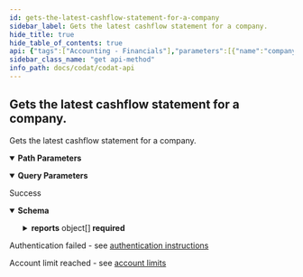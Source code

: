 ```yaml
---
id: gets-the-latest-cashflow-statement-for-a-company
sidebar_label: Gets the latest cashflow statement for a company.
hide_title: true
hide_table_of_contents: true
api: {"tags":["Accounting - Financials"],"parameters":[{"name":"companyId","in":"path","required":true,"schema":{"type":"string","format":"uuid"}},{"name":"periodLength","in":"query","required":true,"schema":{"type":"integer","format":"int32"}},{"name":"periodsToCompare","in":"query","required":true,"schema":{"type":"integer","format":"int32"}},{"name":"startMonth","in":"query","schema":{"type":"string","format":"date-time"}}],"responses":{"200":{"description":"Success","content":{"application/json":{"schema":{"required":["currency","earliestAvailableMonth","mostRecentAvailableMonth","reportBasis","reportInput","reports"],"type":"object","properties":{"reports":{"type":"array","items":{"type":"object","properties":{"fromDate":{"type":"string","format":"date-time"},"toDate":{"type":"string","format":"date-time"},"cashReceipts":{"required":["value"],"type":"object","properties":{"accountId":{"type":"string","nullable":true},"name":{"type":"string","nullable":true},"value":{"type":"number","format":"double"},"items":{"type":"array","items":"circular()","nullable":true}},"additionalProperties":false},"cashPayments":{"required":["value"],"type":"object","properties":{"accountId":{"type":"string","nullable":true},"name":{"type":"string","nullable":true},"value":{"type":"number","format":"double"},"items":{"type":"array","items":"circular()","nullable":true}},"additionalProperties":false}},"additionalProperties":false}},"reportBasis":{"enum":["Unknown","Accrual","Cash"],"type":"string"},"reportInput":{"enum":["Unknown","Indirect","Direct"],"type":"string"},"currency":{"type":"string"},"mostRecentAvailableMonth":{"type":"string","format":"date-time"},"earliestAvailableMonth":{"type":"string","format":"date-time"}},"additionalProperties":false}}}},"401":{"description":"Authentication failed - see [authentication instructions](https://docs.codat.io/docs/authentication-1)"},"402":{"description":"Account limit reached - see [account limits](https://docs.codat.io/docs/environments-1)"}},"description":"Gets the latest cashflow statement for a company.","method":"get","path":"/companies/{companyId}/data/financials/cashFlowStatement","servers":[{"url":"https://api.codat.io","description":"Codat API (Production)"}],"security":[{"AuthorizationHeader":[]}],"securitySchemes":{"AuthorizationHeader":{"type":"apiKey","description":"The word \"Basic\" followed by a space and your API Key, base64 encoded, which can be found [here](https://portal-integration.codat.io/#/profile)","name":"Authorization","in":"header"}},"info":{"title":"Codat API","description":"[What's changed in our Swagger](https://docs.codat.io/docs/new-swagger-ui)","version":"v1"},"postman":{"name":"Gets the latest cashflow statement for a company.","description":{"type":"text/plain"},"url":{"path":["companies",":companyId","data","financials","cashFlowStatement"],"host":["{{baseUrl}}"],"query":[{"disabled":false,"description":{"content":"(Required) ","type":"text/plain"},"key":"periodLength","value":""},{"disabled":false,"description":{"content":"(Required) ","type":"text/plain"},"key":"periodsToCompare","value":""},{"disabled":false,"key":"startMonth","value":""}],"variable":[{"disabled":false,"description":{"content":"(Required) ","type":"text/plain"},"type":"any","value":"","key":"companyId"}]},"header":[{"key":"Accept","value":"application/json"}],"method":"GET"}}
sidebar_class_name: "get api-method"
info_path: docs/codat/codat-api
---
```



## Gets the latest cashflow statement for a company.



Gets the latest cashflow statement for a company.

<details style={{"marginBottom":"1rem"}} data-collapsed={false} open={true}><summary style={{}}><strong>Path Parameters</strong></summary><div><ul><ParamsItem className={"paramsItem"} param={{"name":"companyId","in":"path","required":true,"schema":{"type":"string","format":"uuid"}}}></ParamsItem></ul></div></details><details style={{"marginBottom":"1rem"}} data-collapsed={false} open={true}><summary style={{}}><strong>Query Parameters</strong></summary><div><ul><ParamsItem className={"paramsItem"} param={{"name":"periodLength","in":"query","required":true,"schema":{"type":"integer","format":"int32"}}}></ParamsItem><ParamsItem className={"paramsItem"} param={{"name":"periodsToCompare","in":"query","required":true,"schema":{"type":"integer","format":"int32"}}}></ParamsItem><ParamsItem className={"paramsItem"} param={{"name":"startMonth","in":"query","schema":{"type":"string","format":"date-time"}}}></ParamsItem></ul></div></details><div><ApiTabs><TabItem label={"200"} value={"200"}><div>

Success

</div><div><details style={{}} data-collapsed={false} open={true}><summary style={{"textAlign":"left"}}><strong>Schema</strong></summary><div style={{"textAlign":"left","marginLeft":"1rem"}}></div><ul style={{"marginLeft":"1rem"}}><SchemaItem collapsible={true} className={"schemaItem"}><details style={{}}><summary style={{}}><strong>reports</strong><span style={{"opacity":"0.6"}}> object[]</span><strong style={{"fontSize":"var(--ifm-code-font-size)","color":"var(--openapi-required)"}}> required</strong></summary><div style={{"marginLeft":"1rem"}}><SchemaItem collapsible={false} name={"fromDate"} required={false} schemaDescription={undefined} schemaName={"date-time"} qualifierMessage={undefined}></SchemaItem><SchemaItem collapsible={false} name={"toDate"} required={false} schemaDescription={undefined} schemaName={"date-time"} qualifierMessage={undefined}></SchemaItem><SchemaItem collapsible={true} className={"schemaItem"}><details style={{}}><summary style={{}}><strong>cashReceipts</strong><span style={{"opacity":"0.6"}}> object</span></summary><div style={{"marginLeft":"1rem"}}><SchemaItem collapsible={false} name={"accountId"} required={false} schemaDescription={undefined} schemaName={"string"} qualifierMessage={undefined}></SchemaItem><SchemaItem collapsible={false} name={"name"} required={false} schemaDescription={undefined} schemaName={"string"} qualifierMessage={undefined}></SchemaItem><SchemaItem collapsible={false} name={"value"} required={true} schemaDescription={undefined} schemaName={"double"} qualifierMessage={undefined}></SchemaItem><SchemaItem collapsible={false} name={"items"} required={false} schemaDescription={undefined} schemaName={"undefined[]"} qualifierMessage={undefined}></SchemaItem></div></details></SchemaItem><SchemaItem collapsible={true} className={"schemaItem"}><details style={{}}><summary style={{}}><strong>cashPayments</strong><span style={{"opacity":"0.6"}}> object</span></summary><div style={{"marginLeft":"1rem"}}><SchemaItem collapsible={false} name={"accountId"} required={false} schemaDescription={undefined} schemaName={"string"} qualifierMessage={undefined}></SchemaItem><SchemaItem collapsible={false} name={"name"} required={false} schemaDescription={undefined} schemaName={"string"} qualifierMessage={undefined}></SchemaItem><SchemaItem collapsible={false} name={"value"} required={true} schemaDescription={undefined} schemaName={"double"} qualifierMessage={undefined}></SchemaItem><SchemaItem collapsible={false} name={"items"} required={false} schemaDescription={undefined} schemaName={"undefined[]"} qualifierMessage={undefined}></SchemaItem></div></details></SchemaItem></div></details></SchemaItem><SchemaItem collapsible={false} name={"reportBasis"} required={true} schemaDescription={undefined} schemaName={"string"} qualifierMessage={"**Possible values:** [`Unknown`, `Accrual`, `Cash`]"}></SchemaItem><SchemaItem collapsible={false} name={"reportInput"} required={true} schemaDescription={undefined} schemaName={"string"} qualifierMessage={"**Possible values:** [`Unknown`, `Indirect`, `Direct`]"}></SchemaItem><SchemaItem collapsible={false} name={"currency"} required={true} schemaDescription={undefined} schemaName={"string"} qualifierMessage={undefined}></SchemaItem><SchemaItem collapsible={false} name={"mostRecentAvailableMonth"} required={true} schemaDescription={undefined} schemaName={"date-time"} qualifierMessage={undefined}></SchemaItem><SchemaItem collapsible={false} name={"earliestAvailableMonth"} required={true} schemaDescription={undefined} schemaName={"date-time"} qualifierMessage={undefined}></SchemaItem></ul></details></div></TabItem><TabItem label={"401"} value={"401"}><div>

Authentication failed - see [authentication instructions](https://docs.codat.io/docs/authentication-1)

</div><div></div></TabItem><TabItem label={"402"} value={"402"}><div>

Account limit reached - see [account limits](https://docs.codat.io/docs/environments-1)

</div><div></div></TabItem></ApiTabs></div>
      